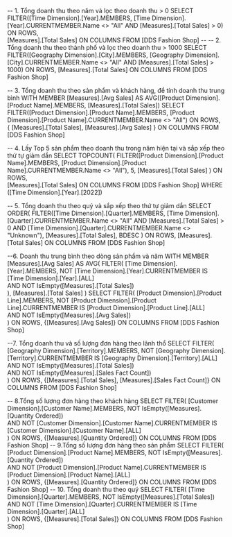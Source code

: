 ﻿-- 1. Tổng doanh thu theo năm và lọc theo doanh thu > 0
SELECT 
    FILTER([Time Dimension].[Year].MEMBERS, 
           [Time Dimension].[Year].CURRENTMEMBER.Name <> "All" AND [Measures].[Total Sales] > 0) ON ROWS,   
    [Measures].[Total Sales] ON COLUMNS
FROM [DDS Fashion Shop]
-- -- 2. Tổng doanh thu theo thành phố và lọc theo doanh thu > 1000 
SELECT 
    FILTER([Geography Dimension].[City].MEMBERS, 
           [Geography Dimension].[City].CURRENTMEMBER.Name <> "All" AND [Measures].[Total Sales] > 1000) ON ROWS, 
    [Measures].[Total Sales] ON COLUMNS
FROM [DDS Fashion Shop]

-- 3. Tổng doanh thu theo sản phẩm và khách hàng, để tính doanh thu trung bình
WITH 
MEMBER [Measures].[Avg Sales] AS 
    AVG([Product Dimension].[Product Name].MEMBERS, [Measures].[Total Sales])
SELECT 
    FILTER([Product Dimension].[Product Name].MEMBERS, 
           [Product Dimension].[Product Name].CURRENTMEMBER.Name <> "All") ON ROWS,  
    { [Measures].[Total Sales], [Measures].[Avg Sales] } ON COLUMNS
FROM [DDS Fashion Shop]

-- 4. Lấy Top 5 sản phẩm theo doanh thu trong năm hiện tại và sắp xếp theo thứ tự giảm dần
SELECT 
    TOPCOUNT(
        FILTER([Product Dimension].[Product Name].MEMBERS, 
               [Product Dimension].[Product Name].CURRENTMEMBER.Name <> "All"), 
        5, 
        [Measures].[Total Sales]
    ) ON ROWS,  
    [Measures].[Total Sales] ON COLUMNS
FROM [DDS Fashion Shop]
WHERE 
    ([Time Dimension].[Year].[2022])

-- 5. Tổng doanh thu theo quý và sắp xếp theo thứ tự giảm dần 
SELECT 
    ORDER(
        FILTER([Time Dimension].[Quarter].MEMBERS, 
               [Time Dimension].[Quarter].CURRENTMEMBER.Name <> "All" AND 
               [Measures].[Total Sales] > 0 AND 
               [Time Dimension].[Quarter].CURRENTMEMBER.Name <> "Unknown"),
        [Measures].[Total Sales], 
        BDESC
    ) ON ROWS,
    [Measures].[Total Sales] ON COLUMNS
FROM [DDS Fashion Shop]

--6. Doanh thu trung bình theo dòng sản phẩm và năm
WITH 
MEMBER [Measures].[Avg Sales] AS 
    AVG(
        FILTER(
            [Time Dimension].[Year].MEMBERS, 
            NOT [Time Dimension].[Year].CURRENTMEMBER IS [Time Dimension].[Year].[ALL]  
            AND NOT IsEmpty([Measures].[Total Sales])  
        ), 
        [Measures].[Total Sales]
    )
SELECT 
    FILTER(
        [Product Dimension].[Product Line].MEMBERS, 
        NOT [Product Dimension].[Product Line].CURRENTMEMBER IS [Product Dimension].[Product Line].[ALL]  
        AND NOT IsEmpty([Measures].[Avg Sales])  
    ) ON ROWS, 
    {[Measures].[Avg Sales]} ON COLUMNS
FROM [DDS Fashion Shop]

--7. Tổng doanh thu và số lượng đơn hàng theo lãnh thổ
SELECT 
    FILTER(
        [Geography Dimension].[Territory].MEMBERS, 
        NOT [Geography Dimension].[Territory].CURRENTMEMBER IS [Geography Dimension].[Territory].[ALL]  
        AND NOT IsEmpty([Measures].[Total Sales])  
        AND NOT IsEmpty([Measures].[Sales Fact Count])  
    ) ON ROWS, 
    {[Measures].[Total Sales], [Measures].[Sales Fact Count]} ON COLUMNS
FROM [DDS Fashion Shop]


-- 8.Tổng số lượng đơn hàng theo khách hàng
SELECT 
    FILTER(
        [Customer Dimension].[Customer Name].MEMBERS, 
        NOT IsEmpty([Measures].[Quantity Ordered])  
        AND NOT [Customer Dimension].[Customer Name].CURRENTMEMBER IS [Customer Dimension].[Customer Name].[ALL]  
    ) ON ROWS, 
    {[Measures].[Quantity Ordered]} ON COLUMNS
FROM [DDS Fashion Shop]
-- 9.Tổng số lượng đơn hàng theo sản phẩm
SELECT 
    FILTER(
        [Product Dimension].[Product Name].MEMBERS, 
        NOT IsEmpty([Measures].[Quantity Ordered])  
        AND NOT [Product Dimension].[Product Name].CURRENTMEMBER IS [Product Dimension].[Product Name].[ALL]  
    ) ON ROWS, 
    {[Measures].[Quantity Ordered]} ON COLUMNS
FROM [DDS Fashion Shop]
-- 10. Tổng doanh thu theo quý
SELECT 
    FILTER(
        [Time Dimension].[Quarter].MEMBERS, 
        NOT IsEmpty([Measures].[Total Sales]) 
        AND NOT [Time Dimension].[Quarter].CURRENTMEMBER IS [Time Dimension].[Quarter].[ALL]  
    ) ON ROWS, 
    {[Measures].[Total Sales]} ON COLUMNS
FROM [DDS Fashion Shop]